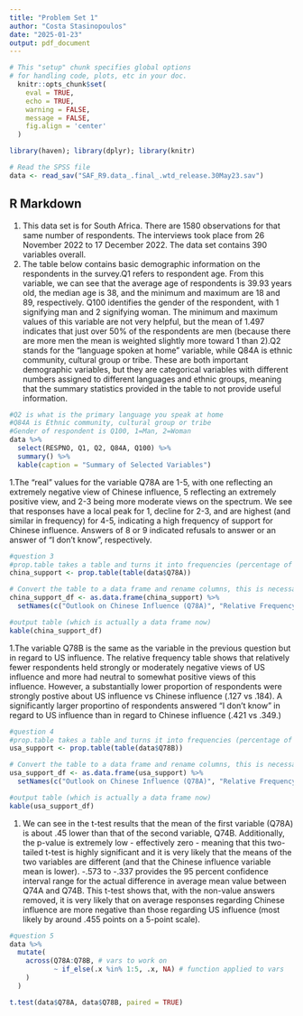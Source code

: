 ```yaml
---
title: "Problem Set 1"
author: "Costa Stasinopoulos"
date: "2025-01-23"
output: pdf_document
---
```


```r
# This "setup" chunk specifies global options
# for handling code, plots, etc in your doc.
  knitr::opts_chunk$set(
    eval = TRUE,
    echo = TRUE, 
    warning = FALSE, 
    message = FALSE,
    fig.align = 'center'
  )  

library(haven); library(dplyr); library(knitr)

# Read the SPSS file
data <- read_sav("SAF_R9.data_.final_.wtd_release.30May23.sav")

```

## R Markdown
1. This data set is for South Africa. There are 1580 observations for that same number of respondents. The interviews took place from 26 November 2022 to 17 December 2022. The data set contains 390 variables overall. 
1. The table below contains basic demographic information on the respondents in the survey.Q1 refers to respondent age. From this variable, we can see that the average age of respondents is 39.93 years old, the median age is 38, and the minimum and maximum are 18 and 89, respectively. Q100 identifies the gender of the respondent, with 1 signifying man and 2 signifying woman. The minimum and maximum values of this variable are not very helpful, but the mean of 1.497 indicates that just over 50% of the respondents are men (because there are more men the mean is weighted slightly more toward 1 than 2).Q2 stands for the "language spoken at home" variable, while Q84A is ethnic community, cultural group or tribe. These are both important demographic variables, but they are categorical variables with different numbers assigned to different languages and ethnic groups, meaning that the summary statistics provided in the table to not provide useful information.

```r
#Q2 is what is the primary language you speak at home
#Q84A is Ethnic community, cultural group or tribe 
#Gender of respondent is Q100, 1=Man, 2=Woman 
data %>%
  select(RESPNO, Q1, Q2, Q84A, Q100) %>%
  summary() %>%
  kable(caption = "Summary of Selected Variables")
```

1.The "real" values for the variable Q78A are 1-5, with one reflecting an extremely negative view of Chinese influence,  5 reflecting an extremely positive view, and 2-3 being more moderate views on the spectrum. We see that responses have a local peak for 1, decline for 2-3, and are highest (and similar in frequency) for 4-5, indicating a high frequency of support for Chinese influence. Answers of 8 or 9 indicated refusals to answer or an answer of "I don't know", respectively.

```r
#question 3
#prop.table takes a table and turns it into frequencies (percentage of total for each response type)
china_support <- prop.table(table(data$Q78A))

# Convert the table to a data frame and rename columns, this is necessary because it seems like there is no way to rename within kable
china_support_df <- as.data.frame(china_support) %>%
  setNames(c("Outlook on Chinese Influence (Q78A)", "Relative Frequency"))

#output table (which is actually a data frame now)
kable(china_support_df)

```

1.The variable Q78B is the same as the variable in the previous question but in regard to US influence. The relative frequency table shows that relatively fewer respondents held strongly or moderately negative views of US influence and more had neutral to somewhat positive views of this influence. However, a substantially lower proportion of respondents were strongly postive about US influence vs Chinese influence (.127 vs .184). A significantly larger proportino of respondents answered "I don't know" in regard to US influence than in regard to Chinese influence (.421 vs .349.)

```r
#question 4
#prop.table takes a table and turns it into frequencies (percentage of total for each response type)
usa_support <- prop.table(table(data$Q78B))

# Convert the table to a data frame and rename columns, this is necessary because it seems like there is no way to rename within kable
usa_support_df <- as.data.frame(usa_support) %>%
  setNames(c("Outlook on Chinese Influence (Q78A)", "Relative Frequency"))

#output table (which is actually a data frame now)
kable(usa_support_df)

```


1. We can see in the t-test results that the mean of the first variable (Q78A) is about .45 lower than that of the second variable, Q74B. Additionally, the p-value is extremely low - effectively zero - meaning that this two-tailed t-test is highly significant and it is very likely that the means of the two variables are different (and that the Chinese influence variable mean is lower). -.573 to -.337 provides the 95 percent confidence interval range for the actual difference in average mean value between Q74A and Q74B. This t-test shows that, with the non-value answers removed, it is very likely that on average responses regarding Chinese influence are more negative than those regarding US influence (most likely by around .455 points on a 5-point scale).



```r
#question 5
data %>%
  mutate(
    across(Q78A:Q78B, # vars to work on
           ~ if_else(.x %in% 1:5, .x, NA) # function applied to vars
    )
  )

t.test(data$Q78A, data$Q78B, paired = TRUE)
```

